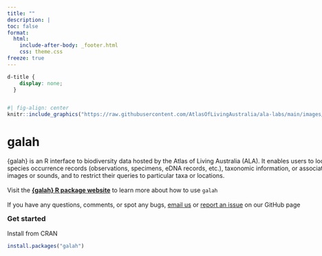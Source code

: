 ```yaml
---
title: ""
description: |
toc: false
format: 
  html: 
    include-after-body: _footer.html
    css: theme.css
freeze: true
---
```


```css
d-title {
    display: none;
  }
```

:::{.column-page layout="[1,1]" style="float:left;"}

```r
#| fig-align: center
knitr::include_graphics("https://raw.githubusercontent.com/AtlasOfLivingAustralia/ala-labs/main/images/hex/galah_logo.png")
```

# galah

{galah} is an R interface to biodiversity data hosted by the Atlas of Living Australia (ALA). It enables users to locate and download species occurrence records (observations, specimens, eDNA records, etc.), taxonomic information, or associated media such as images or sounds, and to restrict their queries to particular taxa or locations.<br> <br>
Visit the **[{galah} R package website](https://atlasoflivingaustralia.github.io/galah/index.html)** to learn more about how to use `galah`<br><br>
If you have any questions, comments, or spot any bugs, [email us](mailto:support@ala.org.au) or [report an issue](https://github.com/AtlasOfLivingAustralia/galah) on our GitHub page

:::



### Get started

Install from CRAN

```r
install.packages("galah")
```


